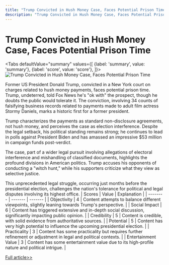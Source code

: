 ```yaml
---
title: "Trump Convicted in Hush Money Case, Faces Potential Prison Time"
description: "Trump Convicted in Hush Money Case, Faces Potential Prison Time"
---
```



# Trump Convicted in Hush Money Case, Faces Potential Prison Time


<Tabs
	defaultValue="summary"
	values={[
	{label: 'summary', value: 'summary'},
	{label: 'score', value: 'score'},
]}>
<TabItem value="summary">
<img
  src="https://pub-0a8ecc5052d0464f962a5358e503f73e.r2.dev/2024/06/Pol-qe9-1717382503-0.jpg"
  alt="Trump Convicted in Hush Money Case, Faces Potential Prison Time"
/>



Former US President Donald Trump, convicted in a New York court on charges related to hush money payments, faces potential prison time. Trump, undeterred, told Fox News he's "ok with" the prospect, though he doubts the public would tolerate it. The conviction, involving 34 counts of falsifying business records related to payments made to adult film actress Stormy Daniels, marks a historic first for a former president.

Trump characterizes the payments as standard non-disclosure agreements, not hush money, and perceives the case as election interference. Despite the legal setback, his political standing remains strong; he continues to lead in polls against President Biden and has amassed an impressive $53 million in campaign funds post-verdict.

The case, part of a wider legal pursuit involving allegations of electoral interference and mishandling of classified documents, highlights the profound divisions in American politics. Trump accuses his opponents of conducting a "witch hunt," while his supporters criticize what they view as selective justice.

This unprecedented legal struggle, occurring just months before the presidential election, challenges the nation's tolerance for political and legal disputes involving its highest office.
</TabItem>
<TabItem value="score">
	| Scores     | Value   | Explanation |
	| -------- | ------- | ------- |
	| Objectivity  | 4    | Content attempts to balance different viewpoints, slightly leaning towards Trump's perspective.    |
	| Social Impact | 6     | Content has triggered extensive and in-depth social discussion, significantly impacting public opinion.    |
	| Credibility    | 5    | Content is credible, with solid evidence from authoritative sources.    |
	| Potential    | 5    | Content has very high potential to influence the upcoming presidential election.    |
	| Practicality    | 3    | Content has some practicality but requires further refinement or adjustment in legal and political contexts.    |
	| Entertainment Value    | 3    | Content has some entertainment value due to its high-profile nature and political intrigue.    |
</TabItem>
</Tabs>

[Full article>>](https://sputniknews.com/20240602/trump-says-hes-ready-to-do-prison-time-after-being-found-guilty-in-hush-money-trial-1118749658.html)
